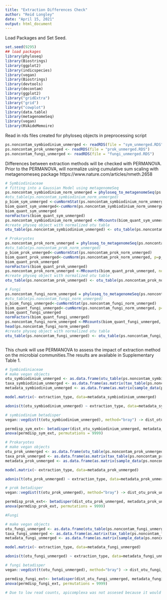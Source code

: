 ```yaml
---
title: "Extraction Differences Check"
author: "Reid Longley"
date: "April 15, 2021"
output: html_document
---
```

Load Packages and Set Seed.

```r
set.seed(9295)
## load packages
library(phyloseq)
library(Biostrings)
library(ggplot2)
library(indicspecies)
library(vegan)
library(Biostrings)
library(devtools)
library(decontam)
library(ggplot2)
library("gridExtra")
library("grid")
library("cowplot")
library(data.table)
library(metagenomeSeq)
library(vegan)
library(RVAideMemoire)

```



Read in rds files created for phyloseq objects in preprocessing script
```r
ps.noncontam_symbiodinium_unmerged <- readRDS(file = "sym_unmerged.RDS")
ps.noncontam_prok_unmerged <- readRDS(file = "prok_unmerged.RDS")
ps.noncontam_fungi_unmerged <- readRDS(file = "fungi_unmerged.RDS")
```


Differences between extraction methods will be checked with PERMANOVA. Prior to the PERMANOVA, will normalize using cumulative sum scaling with metagenomeseq package https://www.nature.com/articles/nmeth.2658
```r
# Symbiodiniaceae 
# fitting into a Gaussian Model using metagenomeSeq
ps.noncontam_symbiodinium_norm_unmerged = phyloseq_to_metagenomeSeq(ps.noncontam_symbiodinium_unmerged)
#otu_table(ps.noncontam_symbiodinium_norm_unmerged)
p_biom_sym_unmerged <-cumNormStat(ps.noncontam_symbiodinium_norm_unmerged)
biom_quant_sym_unmerged<-cumNorm(ps.noncontam_symbiodinium_norm_unmerged, p=p_biom_sym_unmerged)
biom_quant_sym_unmerged
normFactors(biom_quant_sym_unmerged)
ps.noncontam_symbiodinium_norm_unmerged <-MRcounts(biom_quant_sym_unmerged, norm=T)
#create physeq object with normalized otu table
otu_table(ps.noncontam_symbiodinium_unmerged) <- otu_table(ps.noncontam_symbiodinium_norm_unmerged , taxa_are_rows = TRUE)

# Prokaryotes
ps.noncontam_prok_norm_unmerged = phyloseq_to_metagenomeSeq(ps.noncontam_prok_unmerged)
#otu_table(ps.noncontam_prok_norm_unmerged)
p_biom_prok_unmerged<-cumNormStat(ps.noncontam_prok_norm_unmerged)
biom_quant_prok_unmerged<-cumNorm(ps.noncontam_prok_norm_unmerged, p=p_biom_prok_unmerged)
biom_quant_prok_unmerged
normFactors(biom_quant_prok_unmerged)
ps.noncontam_prok_norm_unmerged <-MRcounts(biom_quant_prok_unmerged, norm=T)
#create physeq object with normalized otu table
otu_table(ps.noncontam_prok_unmerged) <- otu_table(ps.noncontam_prok_norm_unmerged , taxa_are_rows = TRUE)

# Fungi
ps.noncontam_fungi_norm_unmerged = phyloseq_to_metagenomeSeq(ps.noncontam_fungi_unmerged)
#otu_table(ps.noncontam_fungi_norm_unmerged)
p_biom_fungi_unmerged<-cumNormStat(ps.noncontam_fungi_norm_unmerged)
biom_quant_fungi_unmerged<-cumNorm(ps.noncontam_fungi_norm_unmerged, p=p_biom_fungi_unmerged)
biom_quant_fungi_unmerged
normFactors(biom_quant_fungi_unmerged)
ps.noncontam_fungi_norm_unmerged <-MRcounts(biom_quant_fungi_unmerged, norm=T)
head(ps.noncontam_fungi_norm_unmerged)
#create physeq object with normalized otu table
otu_table(ps.noncontam_fungi_unmerged) <- otu_table(ps.noncontam_fungi_norm_unmerged , taxa_are_rows = TRUE)



```




This chunk will use PERMANOVA to assess the impact of extraction method on the microbial communities.The results are available in Supplementary Table 1.

```r

# Symbiodiniaceae
# make vegan objects 
otu_symbiodinium_unmerged <- as.data.frame(otu_table(ps.noncontam_symbiodinium_unmerged))
taxa_symbiodinium_unmerged <- as.data.frame(as.matrix(tax_table(ps.noncontam_symbiodinium_unmerged)))
metadata_symbiodinium_unmerged <- as.data.frame(as.matrix(sample_data(ps.noncontam_symbiodinium_unmerged)))

model.matrix(~ extraction_type, data=metadata_symbiodinium_unmerged)

adonis(t(otu_symbiodinium_unmerged) ~ extraction_type, data=metadata_symbiodinium_unmerged, permutations=9999) # by = "margin"

# symbiodinium betadisper
vegan::vegdist(t(otu_symbiodinium_unmerged), method="bray") -> dist_otu_symbiodinium_unmerged

permdisp_sym_ext<- betadisper(dist_otu_symbiodinium_unmerged, metadata_symbiodinium_unmerged$extraction_type)
anova(permdisp_sym_ext, permutations = 9999)

# Prokaryotes
# make vegan objects 
otu_prok_unmerged <- as.data.frame(otu_table(ps.noncontam_prok_unmerged))
taxa_prok_unmerged <- as.data.frame(as.matrix(tax_table(ps.noncontam_prok_unmerged)))
metadata_prok_unmerged <- as.data.frame(as.matrix(sample_data(ps.noncontam_prok_unmerged)))

model.matrix(~ extraction_type, data=metadata_prok_unmerged)

adonis(t(otu_prok_unmerged) ~ extraction_type, data=metadata_prok_unmerged, permutations=9999) # by = "margin"

# prok betadisper
vegan::vegdist(t(otu_prok_unmerged), method="bray") -> dist_otu_prok_unmerged

permdisp_prok_ext<- betadisper(dist_otu_prok_unmerged, metadata_prok_unmerged$extraction_type)
anova(permdisp_prok_ext, permutations = 9999)

#Fungi

# make vegan objects 
otu_fungi_unmerged <- as.data.frame(otu_table(ps.noncontam_fungi_unmerged))
taxa_fungi_unmerged <- as.data.frame(as.matrix(tax_table(ps.noncontam_fungi_unmerged)))
metadata_fungi_unmerged <- as.data.frame(as.matrix(sample_data(ps.noncontam_fungi_unmerged)))

model.matrix(~ extraction_type, data=metadata_fungi_unmerged)

adonis(t(otu_fungi_unmerged) ~ extraction_type, data=metadata_fungi_unmerged, permutations=9999) # by = "margin"

# fungi betadisper
vegan::vegdist(t(otu_fungi_unmerged), method="bray") -> dist_otu_fungi_unmerged

permdisp_fungi_ext<- betadisper(dist_otu_fungi_unmerged, metadata_fungi_unmerged$extraction_type)
anova(permdisp_fungi_ext, permutations = 9999)

# Due to low read counts, apicomplexa was not assesed because it would not be used for ordinations. The samples from different extractions needed to be merged due to such low read counts.

```



